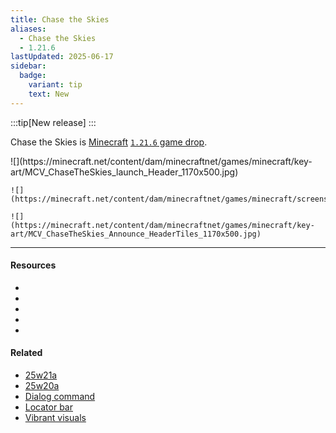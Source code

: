 ```yaml
---
title: Chase the Skies
aliases:
  - Chase the Skies
  - 1.21.6
lastUpdated: 2025-06-17
sidebar:
  badge:
    variant: tip
    text: New
---
```



:::tip[New release]
:::

Chase the Skies is [Minecraft](/minecraft) [`1.21.6` game drop](/versions).

<Gallery>
	![](https://minecraft.net/content/dam/minecraftnet/games/minecraft/key-art/MCV_ChaseTheSkies_launch_Header_1170x500.jpg)

	![](https://minecraft.net/content/dam/minecraftnet/games/minecraft/screenshots/1.21.6_1170x500.jpg)

	![](https://minecraft.net/content/dam/minecraftnet/games/minecraft/key-art/MCV_ChaseTheSkies_Announce_HeaderTiles_1170x500.jpg)
</Gallery>

---

#### Resources

- <Wiki src="https://minecraft.wiki/w/Chase_the_Skies" />
- <Blog src="https://minecraft.net/en-us/article/chase-the-skies-and-vibrant-visuals-playable-today" />
- <Wiki src="https://minecraft.wiki/w/Java_Edition_1.21.6" name="1.21.6" />
- <Blog src="https://minecraft.net/en-us/article/minecraft-java-edition-1-21-6" name="1.21.6" />
- <Blog src="https://minecraft.net/en-us/article/chase-the-skies-coming" name="Our next game drop has a name" />

#### Related
- [25w21a](/25w21a)
- [25w20a](/25w20a)
- [Dialog command](/dialogcommand)
- [Locator bar](/locatorbar)
- [Vibrant visuals](/vibrantvisuals)
